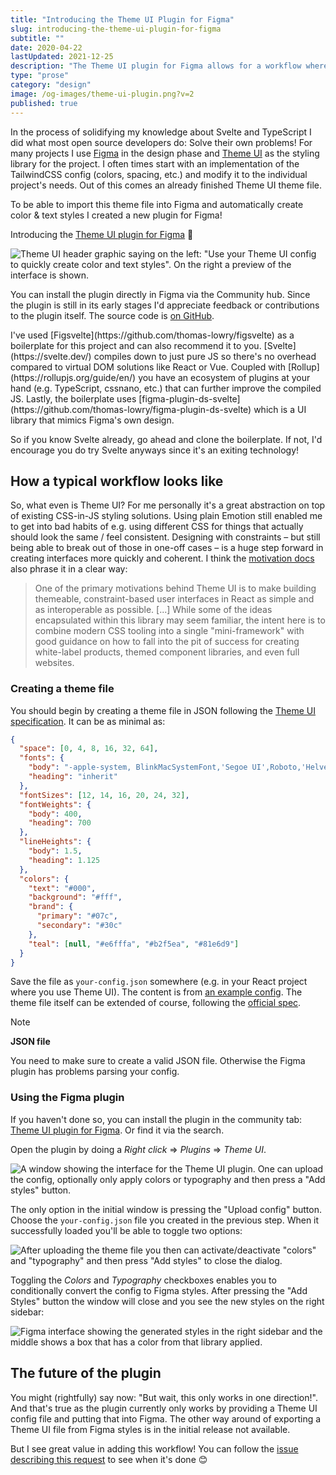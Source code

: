 ```yaml
---
title: "Introducing the Theme UI Plugin for Figma"
slug: introducing-the-theme-ui-plugin-for-figma
subtitle: ""
date: 2020-04-22
lastUpdated: 2021-12-25
description: "The Theme UI plugin for Figma allows for a workflow where Theme UI is the starting point both for design & development."
type: "prose"
category: "design"
image: /og-images/theme-ui-plugin.png?v=2
published: true
---
```


In the process of solidifying my knowledge about Svelte and TypeScript I did what most open source developers do: Solve their own problems! For many projects I use [Figma](https://www.figma.com/) in the design phase and [Theme UI](http://theme-ui.com/) as the styling library for the project. I often times start with an implementation of the TailwindCSS config (colors, spacing, etc.) and modify it to the individual project's needs. Out of this comes an already finished Theme UI theme file.

To be able to import this theme file into Figma and automatically create color & text styles I created a new plugin for Figma!

Introducing the [Theme UI plugin for Figma](https://www.figma.com/community/plugin/797015796747379907/Theme-UI) 🎉

![Theme UI header graphic saying on the left: "Use your Theme UI config to quickly create color and text styles". On the right a preview of the interface is shown.](./_img/theme-ui_header.jpg)

You can install the plugin directly in Figma via the Community hub. Since the plugin is still in its early stages I'd appreciate feedback or contributions to the plugin itself. The source code is [on GitHub](https://github.com/LekoArts/figma-theme-ui).

<Collapsible summary="Want to create your own Figma plugin?">
  I've used [Figsvelte](https://github.com/thomas-lowry/figsvelte) as a boilerplate for this project and can also recommend it to you. [Svelte](https://svelte.dev/) compiles down to just pure JS so there's no overhead compared to virtual DOM solutions like React or Vue. Coupled with [Rollup](https://rollupjs.org/guide/en/) you have an ecosystem of plugins at your hand (e.g. TypeScript, cssnano, etc.) that can further improve the compiled JS. Lastly, the boilerplate uses [figma-plugin-ds-svelte](https://github.com/thomas-lowry/figma-plugin-ds-svelte) which is a UI library that mimics Figma's own design.

  So if you know Svelte already, go ahead and clone the boilerplate. If not, I'd encourage you do try Svelte anyways since it's an exiting technology!
</Collapsible>

## How a typical workflow looks like

So, what even is Theme UI? For me personally it's a great abstraction on top of existing CSS-in-JS styling solutions. Using plain Emotion still enabled me to get into bad habits of e.g. using different CSS for things that actually should look the same / feel consistent. Designing with constraints – but still being able to break out of those in one-off cases – is a huge step forward in creating interfaces more quickly and coherent. I think the [motivation docs](https://theme-ui.com/guides/motivation/) also phrase it in a clear way:

> One of the primary motivations behind Theme UI is to make building themeable, constraint-based user interfaces in React as simple and as interoperable as possible. \[...] While some of the ideas encapsulated within this library may seem familiar, the intent here is to combine modern CSS tooling into a single "mini-framework" with good guidance on how to fall into the pit of success for creating white-label products, themed component libraries, and even full websites.

### Creating a theme file

You should begin by creating a theme file in JSON following the [Theme UI specification](https://theme-ui.com/theme-spec/). It can be as minimal as:

```json title="your-config.json"
{
  "space": [0, 4, 8, 16, 32, 64],
  "fonts": {
    "body": "-apple-system, BlinkMacSystemFont,'Segoe UI',Roboto,'Helvetica Neue',Arial,'Noto Sans',sans-serif,'Apple Color Emoji','Segoe UI Emoji','Segoe UI Symbol','Noto Color Emoji'",
    "heading": "inherit"
  },
  "fontSizes": [12, 14, 16, 20, 24, 32],
  "fontWeights": {
    "body": 400,
    "heading": 700
  },
  "lineHeights": {
    "body": 1.5,
    "heading": 1.125
  },
  "colors": {
    "text": "#000",
    "background": "#fff",
    "brand": {
      "primary": "#07c",
      "secondary": "#30c"
    },
    "teal": [null, "#e6fffa", "#b2f5ea", "#81e6d9"]
  }
}
```

Save the file as `your-config.json` somewhere (e.g. in your React project where you use Theme UI). The content is from [an example config](https://github.com/LekoArts/figma-theme-ui/blob/main/example-config.json). The theme file itself can be extended of course, following the [official spec](https://theme-ui.com/theme-spec/).

> [!NOTE]
> **JSON file**
>
> You need to make sure to create a valid JSON file. Otherwise the Figma plugin has problems parsing your config.

### Using the Figma plugin

If you haven't done so, you can install the plugin in the community tab: [Theme UI plugin for Figma](https://www.figma.com/community/plugin/797015796747379907/Theme-UI). Or find it via the search.

Open the plugin by doing a _Right click_ => _Plugins_ => _Theme UI_.

![A window showing the interface for the Theme UI plugin. One can upload the config, optionally only apply colors or typography and then press a "Add styles" button.](./_img/theme-ui_step-01.jpg)

The only option in the initial window is pressing the "Upload config" button. Choose the `your-config.json` file you created in the previous step. When it successfully loaded you'll be able to toggle two options:

![After uploading the theme file you then can activate/deactivate "colors" and "typography" and then press "Add styles" to close the dialog.](./_img/theme-ui_step-02.jpg)

Toggling the _Colors_ and _Typography_ checkboxes enables you to conditionally convert the config to Figma styles. After pressing the "Add Styles" button the window will close and you see the new styles on the right sidebar:

![Figma interface showing the generated styles in the right sidebar and the middle shows a box that has a color from that library applied.](./_img/theme-ui_step-03.jpg)

## The future of the plugin

You might (rightfully) say now: "But wait, this only works in one direction!". And that's true as the plugin currently only works by providing a Theme UI config file and putting that into Figma. The other way around of exporting a Theme UI file from Figma styles is in the initial release not available.

But I see great value in adding this workflow! You can follow the [issue describing this request](https://github.com/LekoArts/figma-theme-ui/issues/16) to see when it's done 😊
